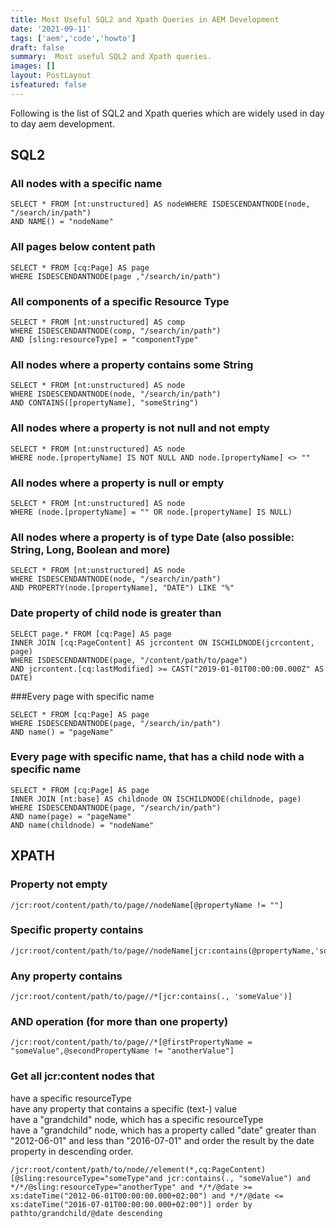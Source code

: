 ```yaml
---
title: Most Useful SQL2 and Xpath Queries in AEM Development
date: '2021-09-11'
tags: ['aem','code','howto']
draft: false
summary:  Most useful SQL2 and Xpath queries.
images: []
layout: PostLayout
isfeatured: false
---
```


Following is the list of SQL2 and Xpath queries which are widely used in day to day aem development.

## SQL2

### All nodes with a specific name

```
SELECT * FROM [nt:unstructured] AS nodeWHERE ISDESCENDANTNODE(node, "/search/in/path")
AND NAME() = "nodeName"

```

### All pages below content path

```
SELECT * FROM [cq:Page] AS page
WHERE ISDESCENDANTNODE(page ,"/search/in/path")
```

### All components of a specific Resource Type

```
SELECT * FROM [nt:unstructured] AS comp
WHERE ISDESCENDANTNODE(comp, "/search/in/path")
AND [sling:resourceType] = "componentType"
```

### All nodes where a property contains some String

```
SELECT * FROM [nt:unstructured] AS node
WHERE ISDESCENDANTNODE(node, "/search/in/path")
AND CONTAINS([propertyName], "someString")
```

### All nodes where a property is not null and not empty

```
SELECT * FROM [nt:unstructured] AS node
WHERE node.[propertyName] IS NOT NULL AND node.[propertyName] <> ""
```

### All nodes where a property is null or empty

```
SELECT * FROM [nt:unstructured] AS node
WHERE (node.[propertyName] = "" OR node.[propertyName] IS NULL)
```

### All nodes where a property is of type Date (also possible: String, Long, Boolean and more)

```
SELECT * FROM [nt:unstructured] AS node
WHERE ISDESCENDANTNODE(node, "/search/in/path")
AND PROPERTY(node.[propertyName], "DATE") LIKE "%"
```

### Date property of child node is greater than

```
SELECT page.* FROM [cq:Page] AS page
INNER JOIN [cq:PageContent] AS jcrcontent ON ISCHILDNODE(jcrcontent, page)
WHERE ISDESCENDANTNODE(page, "/content/path/to/page")
AND jcrcontent.[cq:lastModified] >= CAST("2019-01-01T00:00:00.000Z" AS DATE)
```

###Every page with specific name

```
SELECT * FROM [cq:Page] AS page
WHERE ISDESCENDANTNODE(page, "/search/in/path")
AND name() = "pageName"
```

### Every page with specific name, that has a child node with a specific name

```
SELECT * FROM [cq:Page] AS page
INNER JOIN [nt:base] AS childnode ON ISCHILDNODE(childnode, page)
WHERE ISDESCENDANTNODE(page, "/search/in/path")
AND name(page) = "pageName"
AND name(childnode) = "nodeName"
```

## XPATH

### Property not empty

```
/jcr:root/content/path/to/page//nodeName[@propertyName != ""]
```

### Specific property contains

```
/jcr:root/content/path/to/page//nodeName[jcr:contains(@propertyName,'someValue')]
```

### Any property contains

```
/jcr:root/content/path/to/page//*[jcr:contains(., 'someValue')]
```

### AND operation (for more than one property)

```
/jcr:root/content/path/to/page//*[@firstPropertyName = "someValue",@secondPropertyName != "anotherValue"]
```

### Get all jcr:content nodes that

have a specific resourceType \
have any property that contains a specific (text-) value \
have a "grandchild" node, which has a specific resourceType \
have a "grandchild" node, which has a property called "date" greater than "2012-06-01" and less than "2016-07-01" and order the result by the date property in descending order.

```
/jcr:root/content/path/to/node//element(*,cq:PageContent)[@sling:resourceType="someType"and jcr:contains(., "someValue") and */*/@sling:resourceType="anotherType" and */*/@date >= xs:dateTime("2012-06-01T00:00:00.000+02:00") and */*/@date <= xs:dateTime("2016-07-01T00:00:00.000+02:00")] order by pathto/grandchild/@date descending
```
